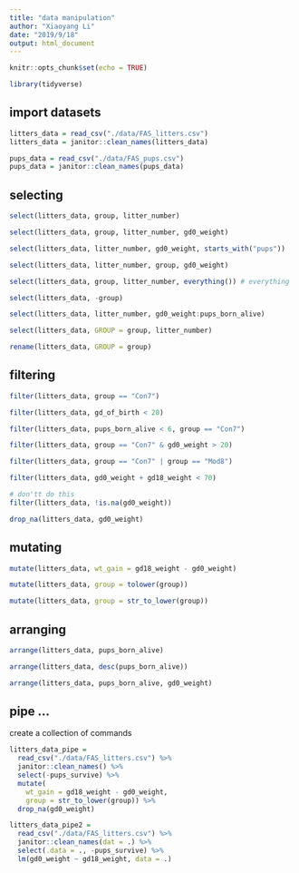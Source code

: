 ```yaml
---
title: "data manipulation"
author: "Xiaoyang Li"
date: "2019/9/18"
output: html_document
---
```

```r
knitr::opts_chunk$set(echo = TRUE)

library(tidyverse)

```

## import datasets
```r
litters_data = read_csv("./data/FAS_litters.csv")
litters_data = janitor::clean_names(litters_data)

pups_data = read_csv("./data/FAS_pups.csv")
pups_data = janitor::clean_names(pups_data)
```

## selecting

```r
select(litters_data, group, litter_number)

select(litters_data, group, litter_number, gd0_weight)

select(litters_data, litter_number, gd0_weight, starts_with("pups"))

select(litters_data, litter_number, group, gd0_weight)

select(litters_data, group, litter_number, everything()) # everything

select(litters_data, -group)

select(litters_data, litter_number, gd0_weight:pups_born_alive)

select(litters_data, GROUP = group, litter_number)

rename(litters_data, GROUP = group)
```

## filtering

```r
filter(litters_data, group == "Con7")

filter(litters_data, gd_of_birth < 20)

filter(litters_data, pups_born_alive < 6, group == "Con7")

filter(litters_data, group == "Con7" & gd0_weight > 20)

filter(litters_data, group == "Con7" | group == "Mod8")

filter(litters_data, gd0_weight + gd18_weight < 70)

# don'tt do this
filter(litters_data, !is.na(gd0_weight))

drop_na(litters_data, gd0_weight)


```


## mutating

```r
mutate(litters_data, wt_gain = gd18_weight - gd0_weight)

mutate(litters_data, group = tolower(group))

mutate(litters_data, group = str_to_lower(group))

```


## arranging

```r
arrange(litters_data, pups_born_alive)

arrange(litters_data, desc(pups_born_alive))

arrange(litters_data, pups_born_alive, gd0_weight)
```

## pipe ...

create a collection of commands

```r
litters_data_pipe = 
  read_csv("./data/FAS_litters.csv") %>% 
  janitor::clean_names() %>% 
  select(-pups_survive) %>% 
  mutate(
    wt_gain = gd18_weight - gd0_weight,
    group = str_to_lower(group)) %>% 
  drop_na(gd0_weight)
```

```r
litters_data_pipe2 = 
  read_csv("./data/FAS_litters.csv") %>% 
  janitor::clean_names(dat = .) %>% 
  select(.data = ., -pups_survive) %>% 
  lm(gd0_weight ~ gd18_weight, data = .)
```

